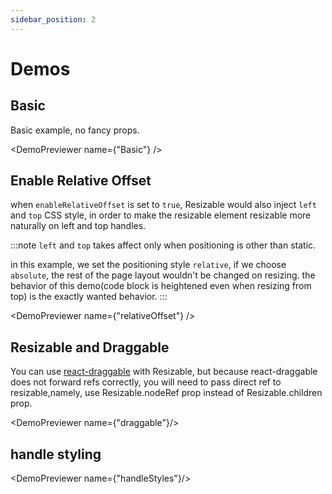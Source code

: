 ```yaml
---
sidebar_position: 2
---
```


# Demos


## Basic

Basic example, no fancy props.


<DemoPreviewer name={"Basic"} />

## Enable Relative Offset

when `enableRelativeOffset` is set to `true`, Resizable would also inject `left` and `top` CSS style,
in order to make the resizable element resizable more naturally on left and top handles.

:::note
`left` and `top` takes affect only when positioning is other than static.

in this example, we set the positioning style `relative`, if we choose `absolute`, the rest of the page layout wouldn't be
changed on resizing. the behavior of this demo(code block is heightened even when resizing from top) is the exactly wanted behavior.
:::

<DemoPreviewer name={"relativeOffset"} />

## Resizable and Draggable

You can use [react-draggable](https://www.npmjs.com/package/react-draggable) with Resizable, but because react-draggable
does not forward refs correctly, you will need to pass direct ref to resizable,namely,
use Resizable.nodeRef prop instead of Resizable.children prop.

<DemoPreviewer name={"draggable"}/>

## handle styling

<DemoPreviewer name={"handleStyles"}/>

